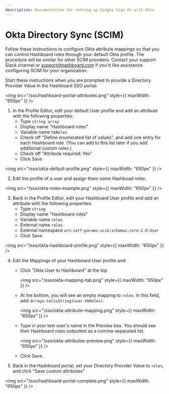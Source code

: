 ```yaml
---
description: Documentation for setting up Single Sign On with Okta
---
```


# Okta Directory Sync (SCIM)

Follow these instructions to configure Okta attribute mappings so that you can control Hashboard roles through your default Okta profile. The procedure will be similar for other SCIM providers. Contact your support Slack channel or [support@hashboard.com](mailto:support@hashboard.com) if you'd like assistance configuring SCIM for your organization.

Start these instructions when you are prompted to provide a Directory Provider Value in the Hashboard SSO portal:

<img
  src="/sso/hashboard-portal-attributes.png"
  style={{ maxWidth: "650px" }}
/>

1. In the Profile Editor, edit your default User profile and add an attribute with the following properties:
    * Type `string array`
    * Display name "Hashboard roles"
    * Variable name `hbRoles`
    * Check off "Define enumerated list of values", and add one entry for each Hashboard role. (You can add to this list later if you add additional custom roles.)
    * Check off "Attribute required: Yes"
    * Click Save

<img
  src="/sso/okta-default-profile.png"
  style={{ maxWidth: "650px" }}
/>

2. Edit the profile of a user and assign them some Hashboad roles:

<img
  src="/sso/okta-roles-example.png"
  style={{ maxWidth: "650px" }}
/>


3. Back in the Profile Editor, edit your Hashboard User profile and add an attribute with the following properties:
    * Type `string`
    * Display name "Hashboard roles"
    * Variable name `roles`
    * External name `roles`
    * External namespace `urn:ietf:params:scim:schemas:core:2.0:User`
    * Click Save

<img
  src="/sso/okta-hashboard-profile.png"
  style={{ maxWidth: "650px" }}
/>


4. Edit the Mappings of your Hashboard User profile and:
    * Click "Okta User to Hashboard" at the top

      <img
      src="/sso/okta-mapping-tab.png"
      style={{ maxWidth: "650px" }}
      />

    * At the bottom, you will see an empty mapping to `roles`. In this field, add: `Arrays.toCsvString(user.hbRoles)`.

      <img
      src="/sso/okta-attribute-mapping.png"
      style={{ maxWidth: "650px" }}
      />
    * Type in your test user's name in the Preview box. You should see their Hashboard roles outputted as a comma-separated list.

      <img
      src="/sso/okta-attributes-preview.png"
      style={{ maxWidth: "650px" }}
      />
    * Click Save.






5. Back in the Hashboard portal, set your Directory Provider Value to `roles`, and click "Save custom attributes"

<img
  src="/sso/hashboard-portal-complete.png"
  style={{ maxWidth: "650px" }}
/>
